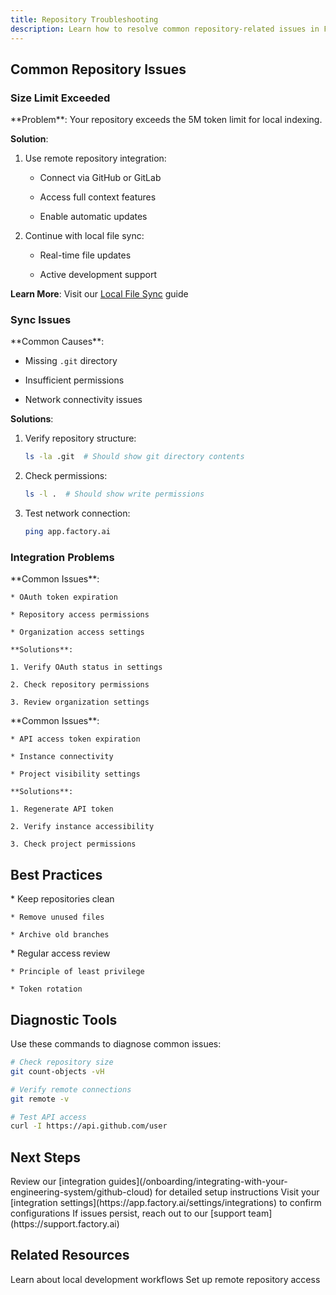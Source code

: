 ```yaml
---
title: Repository Troubleshooting
description: Learn how to resolve common repository-related issues in Factory, including size limits, sync problems, and integration challenges
---
```


## Common Repository Issues

### Size Limit Exceeded

<Accordion title="Repository Too Large for Local Indexing">
  **Problem**: Your repository exceeds the 5M token limit for local indexing.

  **Solution**:

  1. Use remote repository integration:

     * Connect via GitHub or GitLab

     * Access full context features

     * Enable automatic updates

  2. Continue with local file sync:

     * Real-time file updates

     * Active development support

  **Learn More**: Visit our [Local File Sync](/user-guides/managing-context/local-file-sync) guide
</Accordion>

### Sync Issues

<Accordion title="Local File Sync Not Working">
  **Common Causes**:

  * Missing `.git` directory

  * Insufficient permissions

  * Network connectivity issues

  **Solutions**:

  1. Verify repository structure:

     ```bash
     ls -la .git  # Should show git directory contents
     ```

  2. Check permissions:

     ```bash
     ls -l .  # Should show write permissions
     ```

  3. Test network connection:

     ```bash
     ping app.factory.ai
     ```
</Accordion>

### Integration Problems

<AccordionGroup>
  <Accordion title="GitHub Integration Issues">
    **Common Issues**:

    * OAuth token expiration

    * Repository access permissions

    * Organization access settings

    **Solutions**:

    1. Verify OAuth status in settings

    2. Check repository permissions

    3. Review organization settings
  </Accordion>

  <Accordion title="GitLab Integration Issues">
    **Common Issues**:

    * API access token expiration

    * Instance connectivity

    * Project visibility settings

    **Solutions**:

    1. Regenerate API token

    2. Verify instance accessibility

    3. Check project permissions
  </Accordion>
</AccordionGroup>

## Best Practices

<CardGroup cols={2}>
  <Card title="Regular Maintenance" icon="broom">
    * Keep repositories clean

    * Remove unused files

    * Archive old branches
  </Card>

  <Card title="Permission Management" icon="lock">
    * Regular access review

    * Principle of least privilege

    * Token rotation
  </Card>
</CardGroup>

## Diagnostic Tools

Use these commands to diagnose common issues:

```bash
# Check repository size
git count-objects -vH

# Verify remote connections
git remote -v

# Test API access
curl -I https://api.github.com/user
```

## Next Steps

<Steps>
  <Step title="Check Documentation">
    Review our [integration guides](/onboarding/integrating-with-your-engineering-system/github-cloud) for detailed setup instructions
  </Step>

  <Step title="Verify Settings">
    Visit your [integration settings](https://app.factory.ai/settings/integrations) to confirm configurations
  </Step>

  <Step title="Contact Support">
    If issues persist, reach out to our [support team](https://support.factory.ai)
  </Step>
</Steps>

## Related Resources

<CardGroup cols={2}>
  <Card title="Local File Sync Guide" icon="laptop-code" href="/user-guides/managing-context/local-file-sync">
    Learn about local development workflows
  </Card>

  <Card title="Remote Integration Guide" icon="cloud" href="/onboarding/creating-your-factory/basic-integrations">
    Set up remote repository access
  </Card>
</CardGroup>